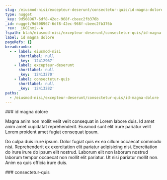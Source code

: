 ```yaml
---
slug: /eiusmod-nisi/excepteur-deserunt/consectetur-quis/id-magna-dolore
type: nugget
_key: 9d508967-6df8-42ec-968f-cbeec2fb376b
_id: nugget/9d508967-6df8-42ec-968f-cbeec2fb376b
_rev: _iKCEnmi--A
fspath: blah/eiusmod-nisi/excepteur-deserunt/consectetur-quis/id-magna-dolore.md
label: id magna dolore
pageRefs: {}
breadcrumbs:
  - - label: eiusmod-nisi
      shortlabel: null
      _key: '12412967'
    - label: excepteur-deserunt
      shortlabel: null
      _key: '12413270'
    - label: consectetur-quis
      shortlabel: null
      _key: '12413282'
paths:
  - /eiusmod-nisi/excepteur-deserunt/consectetur-quis/id-magna-dolore
---
```


<NuggetArea>
<Nugget slug="/eiusmod-nisi/excepteur-deserunt/consectetur-quis/id-magna-dolore" type="nugget" _key="9d508967-6df8-42ec-968f-cbeec2fb376b" _id="nugget/9d508967-6df8-42ec-968f-cbeec2fb376b" _rev="_iKCEnmi--A" fspath="blah/eiusmod-nisi/excepteur-deserunt/consectetur-quis/id-magna-dolore.md" label="id magna dolore" paths="/eiusmod-nisi/excepteur-deserunt/consectetur-quis/id-magna-dolore">
<NuggetBody>
### id magna dolore

Magna anim non mollit velit velit consequat in Lorem labore duis. Id amet anim amet cupidatat reprehenderit. Eiusmod sunt elit irure pariatur velit Lorem proident amet fugiat consequat ipsum.

Do culpa duis irure ipsum. Dolor fugiat quis ex ea cillum occaecat commodo nisi. Reprehenderit ex exercitation elit pariatur adipisicing nisi. Exercitation do irure irure do ipsum elit nostrud. Laborum elit non laborum nostrud laborum tempor occaecat non mollit elit pariatur. Ut nisi pariatur mollit non. Anim ea quis officia irure duis.

</NuggetBody>
<Breadcrumbs>
<Crumbs>
<Crumb _key="12412967" label="eiusmod-nisi" /><Crumb _key="12413270" label="excepteur-deserunt" /><Crumb _key="12413282" label="consectetur-quis" />
</Crumbs>
</Breadcrumbs>
</Nugget>

<NuggetsInbound>
</NuggetsInbound>
<NuggetsOutbound>
</NuggetsOutbound>
</NuggetArea>
<PassagesInbound>
<Passage direction="inbound" type="passage" _key="12413282" _id="passage/12413282" _rev="_iKCEnmi---" label="consectetur-quis" passage="consectetur-quis" fspath="blah/eiusmod-nisi/excepteur-deserunt/consectetur-quis" paths="/eiusmod-nisi/excepteur-deserunt/consectetur-quis" slug="/eiusmod-nisi/excepteur-deserunt/consectetur-quis">
<NuggetBody>
### consectetur-quis

</NuggetBody>
<Breadcrumbs>
<Crumbs>
<Crumb _key="12412967" label="eiusmod-nisi" /><Crumb _key="12413270" label="excepteur-deserunt" />
</Crumbs>
</Breadcrumbs>
</Passage>

</PassagesInbound>
<PassagesOutbound>
</PassagesOutbound>